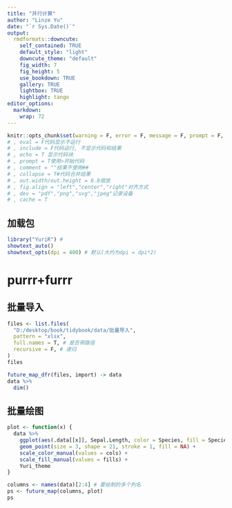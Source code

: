 ---
title: "并行计算"
author: "Linze Yu"
date: "`r Sys.Date()`"
output:
  rmdformats::downcute:
    self_contained: TRUE
    default_style: "light"
    downcute_theme: "default"
    fig_width: 7
    fig_height: 5
    use_bookdown: TRUE
    gallery: TRUE
    lightbox: TRUE
    highlight: tango
editor_options: 
  markdown: 
    wrap: 72
---

```{r, 代码全局设置, echo = F}
knitr::opts_chunk$set(warning = F, error = F, message = F, prompt = F, comment = "", echo = T, dpi = 200, collapse = F, fig.align = "left", dev = "png", cache = T)
# , eval = F代码显示不运行
# , include = F代码运行, 不显示代码和结果
# , echo = T 显示代码块
# , prompt = T使用>开始代码
# , comment = ""结果不使用##
# , collapse = T#代码合并结果
# , out.width/out.height = 0.8缩放
# , fig.align = "left","center","right"对齐方式
# , dev = "pdf","png","svg","jpeg"记录设备
# , cache = T
```

## 加载包
```{r 加载包}
library("YuriR") #
showtext_auto()
showtext_opts(dpi = 400) # 默认(大约为dpi = dpi*2)
```

# purrr+furrr
## 批量导入
```{r}
files <- list.files(
  "D:/desktop/book/tidybook/data/批量导入",
  pattern = "xlsx",
  full.names = T, # 是否带路径
  recursive = F, # 递归
)
files
```

```{r}
future_map_dfr(files, import) -> data
data %>%
  dim()
```

## 批量绘图
```{r}
plot <- function(x) {
  data %>%
    ggplot(aes(.data[[x]], Sepal.Length, color = Species, fill = Species)) +
    geom_point(size = 3, shape = 21, stroke = 1, fill = NA) +
    scale_color_manual(values = cols) +
    scale_fill_manual(values = fills) +
    Yuri_theme
}

columns <- names(data)[2:4] # 要绘制的多个列名
ps <- future_map(columns, plot)
ps
```
